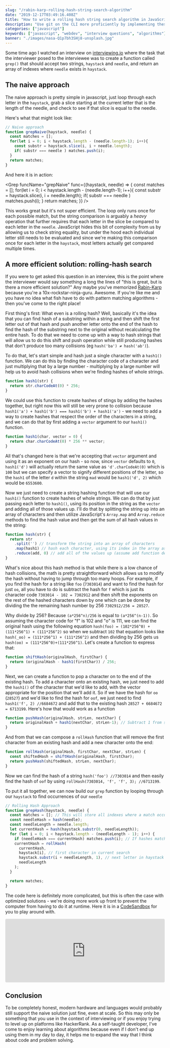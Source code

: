 ```yaml
---
slug: "/rabin-karp-rolling-hash-string-search-algorithm"
date: "2019-12-17T03:49:16.408Z"
title: "How to write a rolling hash string search algorithm in JavaScript"
description: "Use git on the CLI more proficiently by implementing these shortcuts"
categories: ["javascript"]
keywords: ["javascript", "webdev", "interview questions", "algorithms"]
banner: "./images/nasa-Q1p7bh3SHj8-unsplash.jpg"
---
```



Some time ago I watched an interview on [interviewing.io](interviewing.io) where the task that the interviewer posed to the interviewee was to create a function called `grep()` that should accept two strings, `haystack` and `needle`, and return an array of indexes where `needle` exists in `haystack`.

## The naive approach

The naive approach is pretty simple in javascript, just loop through each letter in the `haystack`, grab a slice starting at the current letter that is the length of the needle, and check to see if that slice is equal to the needle.

Here's what that might look like:

```js 
// Naive approach
function grepNaive(haystack, needle) {
  const matches = [];
  for(let i = 0; i < haystack.length - (needle.length-1); i++){
    const substr = haystack.slice(i, i + needle.length);
    if( substr === needle ) matches.push(i);
  } 
  return matches; 
}
```

And here it is in action: 

<Grep funcName="grepNaive" func={(haystack, needle) => {
  const matches = [];
  for(let i = 0; i < haystack.length - (needle.length-1); i++){
    const substr = haystack.slice(i, i + needle.length);
    if( substr === needle ) matches.push(i);
  } 
  return matches; 
}} />

This works great but it's not super efficient. The loop only runs once for each possible match, but the string comparison is arguably a _heavy_ operation that further requires that each letter in the slice be compared to each letter in the `needle`. JavaScript hides this bit of complexity from us by allowing us to check string equality, but under the hood each individual letter still needs to  be evaluated and since we're making this comparison once for each letter in the `haystack`, most letters actually get compared multiple times. 

## A more efficient solution: rolling-hash search

If you were to get asked this question in an interview, this is the point where the interviewer would say something a long the lines of "this is great, but is there a more efficient solution?" Any maybe you've memorized [Rabin-Karp](https://www.geeksforgeeks.org/rabin-karp-algorithm-for-pattern-searching/) because you're a 10x-rockstar-ninja-guru. Awesome. If you're like me and you have no idea what fish have to do with pattern matching algorithms - then you've come to the right place!

First thing's first: What even is a rolling hash? Well, basically it's the idea that you can find hash of a substring within a string and then shift the first letter out of that hash and push another letter onto the end of the hash to find the hash of the substring next to the original without recalculating the entire hash. To do that we need to come up with a way to hash strings that will allow us to do this shift and push operation while still producing hashes that don't produce too many collisions (eg `hash('ba') ≠ hash('ab')`).

To do that, let's start simple and hash just a single character with a `hash1()` function. We can do this by finding the character code of a character and just multiplying that by a large number - multiplying by a large number will help us to avoid hash collisions when we're finding hashes of whole strings.

```js
function hash1(str) {
  return str.charCodeAt(0) * 256;
}
```

We could use this function to create hashes of stings by adding the hashes together, but right now this will still be very prone to collision because `hash1('a') + hash1('b') === hash1('b') + hash1('a')` - we need to add a way to create hashes that respect the order of the characters in a string, and we can do that by first adding a `vector` argument to our `hash1()` function.

```js
function hash1(char, vector = 0) {
  return char.charCodeAt(0) * 256 ** vector;
}
```

All that's changed here is that we're accepting that `vector` argument and using it as an exponent on our hash - so now, since `vector` defaults to `0`, `hash1('d')` will actually return the same value as `'d'.charCodeAt(0)`  which is `100` but we can specify a vector to signify different positions of the letter, so the `hash1` of the letter `d` within the string `mad` would be `hash1('d', 2)` which would be `6553600`.

Now we just need to create a string hashing function that will use our `hash1()` function to create hashes of whole strings. We can do that by just passing each letter to `hash1()`, using its position in the string as the `vector` and adding all of those values up. I'll do that by splitting the string up into an array of characters and then utilize JavaScript's `Array.map` and `Array.reduce` methods to find the hash value and then get the sum of all hash values in the string:

```js
function hash(str) {
  return str
    .split('') // transform the string into an array of characters
    .map(hash1) // hash each character, using its index in the array as vector
    .reduce(add, 0) // add all of the values up (assume add function defined as `(a,b) => a+b`)
}
```

What's nice about this hash method is that while there is a low chance of hash collisions, the math is pretty straightforward which allows us to modify the hash without having to jump through too many hoops. For example, if you find the hash for a string like `foo` (`7303014`) and want to find the hash for just `oo`, all you have to do is subtract the hash for `f` which is just its character code `7303014 - 102 = 7302912` and then shift the exponents on the rest of the hashed characters down by one which can be done by dividing the the remaining hash number by 256 `7302912/256 = 28527`.

Why divide by 256? Because `(a*256^n)/256` is equal to `(a*256^(n-1))`. So assuming the character code for "f" is 102 and "o" is 111, we can find the original hash using the following equation `hash(foo) = (102*256^0) + (111*256^1) + (111*256^2)` so when we subtract `102` that equation looks like `hash(_oo) = (111*256^1) + (111*256^2)` and then dividing by 256 gets us `hash(oo) = (111*256^0)+(111*256^1)`. Let's create a function to express that: 

```js
function shiftHash(originalHash, firstChar) {
  return (originalHash - hash1(firstChar)) / 256;
}
```

Next, we can create a function to pop a character on to the end of the existing hash. To add a character onto an existing hash, we just need to add the `hash1()` of the character that we'd like to add, with the vector appropriate for the position that we'll add it. So if we have the hash for `oo` (`28527`) and we'd like to find the hash for `oof`, we just need to find `hash1('f', 2) //6684672` and add that to the existing hash `28527 + 6684672 = 6713199`. Here's how that would work as a function

```js
function pushHash(originalHash, strLen, nextChar) {
  return originalHash + hash1(nextChar, strLen-1); // Subtract 1 from strLen because indexes start at 0
}
```

And from that we can compose a `rollHash` function that will remove the first character from an existing hash and add a new character onto the end:

```js
function rollHash(originalHash, firstChar, nextChar, strLen) {
  const shiftedHash = shiftHash(originalHash, firstChar);
  return pushHash(shiftedHash, strLen, nextChar);
}
```

Now we can find the hash of a string `hash('foo') //7303014` and then easily find the hash of `oof` by using `rollHash(7303014, 'f', 'f', 3); //6713199`.

To put it all together, we can now build our `grep` function by looping through our `haystack` to find occurrences of our `needle`

```js 
// Rolling Hash Approach
function grepHash(haystack, needle) {
  const matches = []; // This will store all indexes where a match occurs
  const needleHash = hash(needle);
  const needleLength = needle.length;
  let currentHash = hash(haystack.substr(0, needleLength)); 
  for (let i = 0; i < haystack.length - (needleLength - 1); i++) {
    if (needleHash === currentHash) matches.push(i); // If hashes match, push the current index into matches
    currentHash = rollHash(
      currentHash,
      haystack[i], // first character in current search
      haystack.substr(i + needleLength, 1), // next letter in haystack
      needleLength
    );
  }

  return matches;
}
```

The code here is definitely more complicated, but this is often the case with optimized solutions - we're doing more work up front to prevent the computer from having to do it at runtime. Here it is in a [CodeSandbox](https://codesandbox.io/s/funny-driscoll-huj8d?fontsize=14&hidenavigation=1&theme=dark) for you to play around with.

<Example name="grepHash() on CodeSandbox">
  <iframe
     src="https://codesandbox.io/embed/funny-driscoll-huj8d?fontsize=14&hidenavigation=1&theme=dark"
     style="width:100%; height:200px; border:0; border-radius: 4px; overflow:hidden;"
     title="Rolling Hash String Search Algorithm"
     allow="geolocation; microphone; camera; midi; vr; accelerometer; gyroscope; payment; ambient-light-sensor; encrypted-media; usb"
     sandbox="allow-modals allow-forms allow-popups allow-scripts allow-same-origin"
   ></iframe>
</Example>

## Conclusion

To be completely honest, modern hardware and languages would probably still support the naive solution just fine, even at scale. So this may only be something that you use in the context of interviewing or if you enjoy trying to level up on platforms like HackerRank. As a self-taught developer, I've come to enjoy learning about algorithms because even if I don't end up using them in my day to day, it helps me to expand the way that I think about code and problem solving.